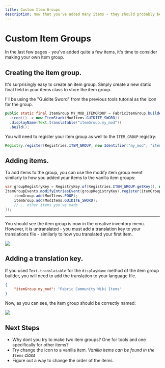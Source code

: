 ```yaml
---
title: Custom Item Groups
description: Now that you've added many items - they should probably be put together.
---
```


# Custom Item Groups

In the last few pages - you've added quite a few items, it's time to consider making your own item group.

## Creating the item group.

It's surprisingly easy to create an item group. Simply create a new static final field in your items class to store the item group.

I'll be using the "Guidite Sword" from the previous tools tutorial as the icon for the group.

```java
public static final ItemGroup MY_MOD_ITEMGROUP = FabricItemGroup.builder()
  .icon(() -> new ItemStack(ModItems.GUIDITE_SWORD))
  .displayName(Text.translatable("itemGroup.my_mod"))
  .build();
```

You will need to register your item group as well to the `ITEM_GROUP` registry:

```java
Registry.register(Registries.ITEM_GROUP, new Identifier("my_mod", "item_group"), MY_MOD_ITEMGROUP);
```

## Adding items.

To add items to the group, you can use the modify item group event similarly to how you added your items to the vanilla item groups:

```java
var groupRegistryKey = RegistryKey.of(Registries.ITEM_GROUP.getKey(), new Identifier("my_mod", "item_group"))
ItemGroupEvents.modifyEntriesEvent(groupRegistryKey).register(itemGroup -> {
    itemGroup.add(ModItems.POOP);
    itemGroup.add(ModItems.GUIDITE_SWORD);
    // .. other items you've made
});
```

<hr />

You should see the item group is now in the creative inventory menu. However, it is untranslated - you must add a translation key to your translations file - similarly to how you translated your first item.

![](/items/itemgroups_0.png)

## Adding a translation key.

If you used `Text.translatable` for the `displayName` method of the item group builder, you will need to add the translation to your language file.

```json
{
    "itemGroup.my_mod": "Fabric Community Wiki Items"
}
```

Now, as you can see, the item group should be correctly named:

![](/items/itemgroups_1.png)

## Next Steps

- Why dont you try to make two item groups? One for tools and one specifically for other items?
- Try change the icon to a vanilla item. *Vanilla items can be found in the `Items` class*
- Figure out a way to change the order of the items.